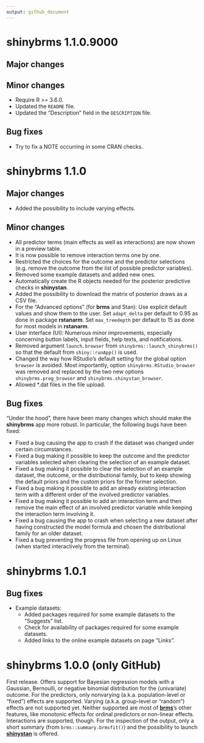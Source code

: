 ```yaml
---
output: github_document
---
```


<!-- NEWS.md is generated from NEWS.Rmd. Please edit that file -->

# shinybrms 1.1.0.9000

## Major changes



## Minor changes

* Require R >= 3.6.0.
* Updated the `README` file.
* Updated the "Description" field in the `DESCRIPTION` file.

## Bug fixes

* Try to fix a NOTE occurring in some CRAN checks.

# shinybrms 1.1.0

## Major changes

* Added the possibility to include varying effects.

## Minor changes

* All predictor terms (main effects as well as interactions) are now shown in a preview table.
* It is now possible to remove interaction terms one by one.
* Restricted the choices for the outcome and the predictor selections (e.g. remove the outcome from the list of possible predictor variables).
* Removed some example datasets and added new ones.
* Automatically create the R objects needed for the posterior predictive checks in **shinystan**.
* Added the possibility to download the matrix of posterior draws as a CSV file.
* For the "Advanced options" (for **brms** and Stan): Use explicit default values and show them to the user. Set `adapt_delta` per default to 0.95 as done in package **rstanarm**. Set `max_treedepth` per default to 15 as done for most models in **rstanarm**.
* User interface (UI): Numerous minor improvements, especially concerning button labels, input fields, help texts, and notifications.
* Removed argument `launch.browser` from `shinybrms::launch_shinybrms()` so that the default from `shiny::runApp()` is used.
* Changed the way how RStudio's default setting for the global option `browser` is avoided. Most importantly, option `shinybrms.RStudio_browser` was removed and replaced by the two new options `shinybrms.prog_browser` and `shinybrms.shinystan_browser`.
* Allowed *.dat files in the file upload.

## Bug fixes

"Under the hood", there have been many changes which should make the **shinybrms** app more robust. In particular, the following bugs have been fixed:

* Fixed a bug causing the app to crash if the dataset was changed under certain circumstances.
* Fixed a bug making it possible to keep the outcome and the predictor variables selected when clearing the selection of an example dataset.
* Fixed a bug making it possible to clear the selection of an example dataset, the outcome, or the distributional family, but to keep showing the default priors and the custom priors for the former selection.
* Fixed a bug making it possible to add an already existing interaction term with a different order of the involved predictor variables.
* Fixed a bug making it possible to add an interaction term and then remove the main effect of an involved predictor variable while keeping the interaction term involving it.
* Fixed a bug causing the app to crash when selecting a new dataset after having constructed the model formula and chosen the distributional family for an older dataset.
* Fixed a bug preventing the progress file from opening up on Linux (when started interactively from the terminal).

# shinybrms 1.0.1

## Bug fixes

* Example datasets:
  + Added packages required for some example datasets to the "Suggests" list.
  + Check for availability of packages required for some example datasets.
  + Added links to the online example datasets on page "Links".

# shinybrms 1.0.0 (only GitHub)

First release. Offers support for Bayesian regression models with a Gaussian, Bernoulli, or negative binomial distribution for the (univariate) outcome. For the predictors, only nonvarying (a.k.a. population-level or "fixed") effects are supported. Varying (a.k.a. group-level or "random") effects are not supported yet. Neither supported are most of [**brms**](https://CRAN.R-project.org/package=brms)'s other features, like monotonic effects for ordinal predictors or non-linear effects. Interactions are supported, though. For the inspection of the output, only a short summary (from `brms::summary.brmsfit()`) and the possibility to launch [**shinystan**](https://CRAN.R-project.org/package=shinystan) is offered.

